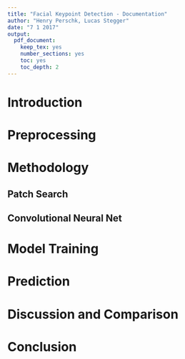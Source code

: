 ```yaml
---
title: "Facial Keypoint Detection - Documentation"
author: "Henry Perschk, Lucas Stegger"
date: "7 1 2017"
output: 
  pdf_document:
    keep_tex: yes
    number_sections: yes
    toc: yes
    toc_depth: 2
---
```


# Introduction

# Preprocessing

# Methodology

## Patch Search

## Convolutional Neural Net

# Model Training

# Prediction

# Discussion and Comparison

# Conclusion
